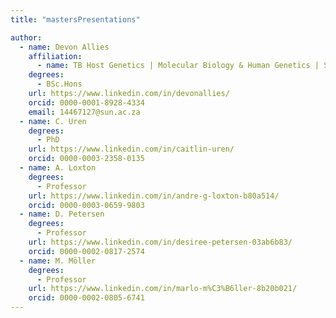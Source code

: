 ```yaml
---
title: "mastersPresentations"

author:
  - name: Devon Allies
    affiliation: 
      - name: TB Host Genetics | Molecular Biology & Human Genetics | Stellenbosch University
    degrees:
      - BSc.Hons
    url: https://www.linkedin.com/in/devonallies/
    orcid: 0000-0001-8928-4334
    email: 14467127@sun.ac.za
  - name: C. Uren
    degrees:
      - PhD
    url: https://www.linkedin.com/in/caitlin-uren/
    orcid: 0000-0003-2358-0135
  - name: A. Loxton
    degrees:
      - Professor
    url: https://www.linkedin.com/in/andre-g-loxton-b80a514/
    orcid: 0000-0003-0659-9803
  - name: D. Petersen
    degrees:
      - Professor
    url: https://www.linkedin.com/in/desiree-petersen-03ab6b83/
    orcid: 0000-0002-0817-2574
  - name: M. Möller
    degrees:
      - Professor
    url: https://www.linkedin.com/in/marlo-m%C3%B6ller-8b20b021/
    orcid: 0000-0002-0805-6741
---
```

